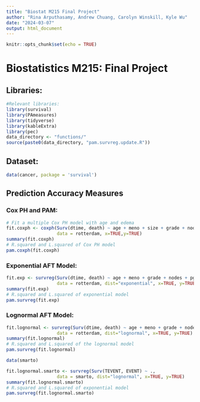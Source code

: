```yaml
---
title: "Biostat M215 Final Project"
author: "Rina Arputhasamy, Andrew Chuang, Carolyn Winskill, Kyle Wu"
date: "2024-03-07"
output: html_document
---
```


```r
knitr::opts_chunk$set(echo = TRUE)
```

# Biostatistics M215: Final Project

## Libraries: 
```r
#Relevant libraries:
library(survival)
library(PAmeasures)
library(tidyverse)
library(kableExtra)
library(pec)
data_directory <- "functions/"
source(paste0(data_directory, "pam.survreg.update.R"))
```

## Dataset:
```r
data(cancer, package = 'survival')
```

## Prediction Accuracy Measures

### Cox PH and PAM: 
```r
# Fit a multiple Cox PH model with age and edema
fit.coxph <- coxph(Surv(dtime, death) ~ age + meno + size + grade + nodes + pgr + er + hormon + chemo, 
                   data = rotterdam, x=TRUE,y=TRUE)
summary(fit.coxph)
# R.squared and L.squared of Cox PH model
pam.coxph(fit.coxph)
```


### Exponential AFT Model: 
```r
fit.exp <- survreg(Surv(dtime, death) ~ age + meno + grade + nodes + pgr + er + hormon + chemo + as.factor(tester), 
                   data = rotterdam, dist="exponential", x=TRUE, y=TRUE)
summary(fit.exp)
# R.squared and L.squared of exponential model
pam.survreg(fit.exp)
```

### Lognormal AFT Model: 
```r
fit.lognormal <- survreg(Surv(dtime, death) ~ age + meno + grade + nodes + pgr + er + hormon + chemo, 
                   data = rotterdam, dist="lognormal", x=TRUE, y=TRUE)
summary(fit.lognormal)
# R.squared and L.squared of the lognormal model
pam.survreg(fit.lognormal)
```

```r
data(smarto)
```

```r
fit.lognormal.smarto <- survreg(Surv(TEVENT, EVENT) ~ ., 
                   data = smarto, dist="lognormal", x=TRUE, y=TRUE)
summary(fit.lognormal.smarto)
# R.squared and L.squared of exponential model
pam.survreg(fit.lognormal.smarto)
```

